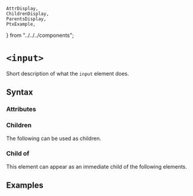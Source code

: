     AttrDisplay,
    ChildrenDisplay,
    ParentsDisplay,
    PtxExample,
} from "../../../components";

# `<input>`

Short description of what the `input` element does.

## Syntax

### Attributes

<AttrDisplay name="input" />

### Children

The following can be used as children.

<ChildrenDisplay name="input" />

### Child of

This element can appear as an immediate child of the following elements.

<ParentsDisplay name="input" />

## Examples

    